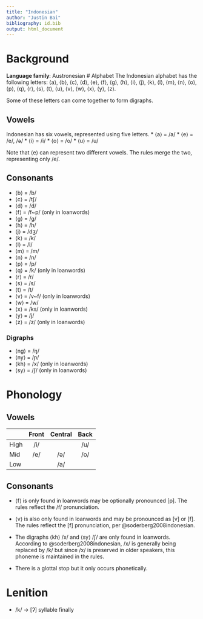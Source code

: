 ---
title: "Indonesian"
author: "Justin Bai"
bibliography: id.bib
output: html_document
---
# Background
**Language family**: Austronesian
# Alphabet
The Indonesian alphabet has the following letters: ⟨a⟩, ⟨b⟩, ⟨c⟩, ⟨d⟩, ⟨e⟩, ⟨f⟩, ⟨g⟩, ⟨h⟩, ⟨i⟩, ⟨j⟩, ⟨k⟩, ⟨l⟩, ⟨m⟩, ⟨n⟩, ⟨o⟩, ⟨p⟩, ⟨q⟩, ⟨r⟩, ⟨s⟩, ⟨t⟩, ⟨u⟩, ⟨v⟩, ⟨w⟩, ⟨x⟩, ⟨y⟩, ⟨z⟩.

Some of these letters can come together to form digraphs.

## Vowels
Indonesian has six vowels, represented using five letters.
* ⟨a⟩ = /a/
* ⟨e⟩ = /e/, /ə/
* ⟨i⟩ = /i/
* ⟨o⟩ = /o/
* ⟨u⟩ = /u/

Note that ⟨e⟩ can represent two different vowels. The rules merge the two, representing only /e/.

## Consonants
* ⟨b⟩ = /b/
* ⟨c⟩ = /tʃ/
* ⟨d⟩ = /d/
* ⟨f⟩ = /f~p/ (only in loanwords)
* ⟨g⟩ = /g/
* ⟨h⟩ = /h/
* ⟨j⟩ = /dʒ/
* ⟨k⟩ = /k/
* ⟨l⟩ = /l/
* ⟨m⟩ = /m/
* ⟨n⟩ = /n/
* ⟨p⟩ = /p/
* ⟨q⟩ = /k/ (only in loanwords)
* ⟨r⟩ = /r/
* ⟨s⟩ = /s/
* ⟨t⟩ = /t/
* ⟨v⟩ = /v~f/ (only in loanwords)
* ⟨w⟩ = /w/
* ⟨x⟩ = /ks/ (only in loanwords)
* ⟨y⟩ = /j/
* ⟨z⟩ = /z/ (only in loanwords)

### Digraphs
* ⟨ng⟩ = /ŋ/
* ⟨ny⟩ = /ɲ/
* ⟨kh⟩ = /x/ (only in loanwords)
* ⟨sy⟩ = /ʃ/ (only in loanwords)

# Phonology
## Vowels
|      |  Front  | Central |   Back   |
|------|:-------:|:-------:|:--------:|
| High |   /i/   |         |    /u/   |
| Mid  |   /e/   |   /ə/   |    /o/   |
| Low  |         |   /a/   |          ‍|

## Consonants
* ⟨f⟩ is only found in loanwords may be optionally pronounced [p]. The rules reflect the /f/ pronunciation.
* ⟨v⟩ is also only found in loanwords and may be pronounced as [v] or [f]. The rules reflect the [f] pronunciation, per @soderberg2008indonesian.

* The digraphs ⟨kh⟩ /x/ and ⟨sy⟩ /ʃ/ are only found in loanwords. According to @soderberg2008indonesian, /x/ is generally being replaced by /k/ but since /x/ is preserved in older speakers, this phoneme is maintained in the rules.
* There is a glottal stop but it only occurs phonetically.


# Lenition
* /k/ -> [ʔ] syllable finally
